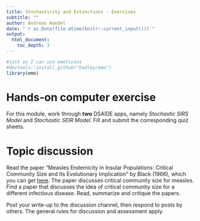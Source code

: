 ```yaml
---
title: Stochasticity and Extinctions - Exercises 
subtitle: ""
author: Andreas Handel
date: "`r as.Date(file.mtime(knitr::current_input()))`"
output: 
  html_document:
    toc_depth: 3
---
```



```r
#just so I can use emoticons
#devtools::install_github("hadley/emo")
library(emo)
```

# Hands-on computer exercise


For this module, work through **two** DSAIDE apps, namely _Stochastic SIRS Model_ and _Stochastic SEIR Model_. Fill and submit the corresponding quiz sheets.


# Topic discussion 

Read the paper “Measles Endemicity in Insular Populations: Critical Community Size and Its Evolutionary Implication” by Black (1966), which you can get [here](./media/black66jtb.pdf). The paper discusses critical community size for measles. Find a paper that discusses the idea of critical community size for a different infectious disease. Read, summarize and critique the papers.

Post your write-up to the discussion channel, then respond to posts by others. The general rules for discussion and assessment apply.

